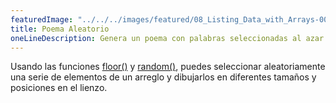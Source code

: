 ---
featuredImage: "../../../images/featured/08_Listing_Data_with_Arrays-00_Random_Poetry-thumbnail.png"
title: Poema Aleatorio
oneLineDescription: Genera un poema con palabras seleccionadas al azar de un banco de palabras.
---

Usando las funciones <a href="https://p5js.org/reference/#/p5/floor" target="_blank">floor()</a> y 
<a href="https://p5js.org/reference/#/p5/random" target="_blank">random()</a>, puedes seleccionar 
aleatoriamente una serie de elementos de un arreglo y dibujarlos en diferentes tamaños y posiciones en el lienzo.